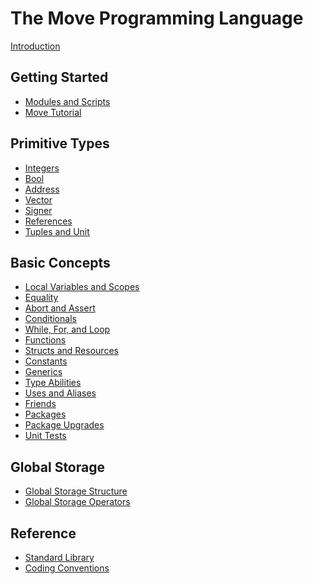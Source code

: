 # The Move Programming Language

[Introduction](introduction.mdx)

## Getting Started

- [Modules and Scripts](modules-and-scripts.mdx)
- [Move Tutorial](move-tutorial.mdx)

## Primitive Types

- [Integers](integers.mdx)
- [Bool](bool.mdx)
- [Address](address.mdx)
- [Vector](vector.mdx)
- [Signer](signer.mdx)
- [References](references.mdx)
- [Tuples and Unit](tuples.mdx)

## Basic Concepts

- [Local Variables and Scopes](variables.mdx)
- [Equality](equality.mdx)
- [Abort and Assert](abort-and-assert.mdx)
- [Conditionals](conditionals.mdx)
- [While, For, and Loop](loops.mdx)
- [Functions](functions.mdx)
- [Structs and Resources](structs-and-resources.mdx)
- [Constants](constants.mdx)
- [Generics](generics.mdx)
- [Type Abilities](abilities.mdx)
- [Uses and Aliases](uses.mdx)
- [Friends](friends.mdx)
- [Packages](packages.mdx)
- [Package Upgrades](package-upgrades.mdx)
- [Unit Tests](unit-testing.mdx)

## Global Storage

- [Global Storage Structure](global-storage-structure.md)
- [Global Storage Operators](global-storage-operators.md)

## Reference

- [Standard Library](standard-library.md)
- [Coding Conventions](coding-conventions.md)
